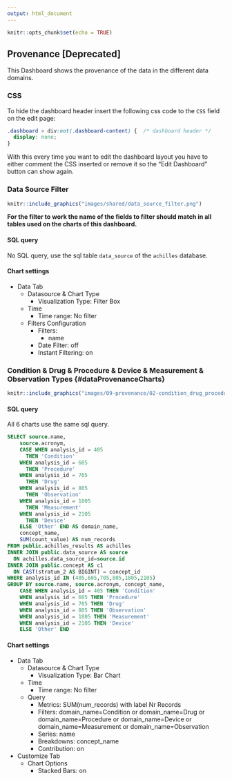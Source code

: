 ```yaml
---
output: html_document
---
```


```r
knitr::opts_chunk$set(echo = TRUE)
```

## Provenance [Deprecated]

This Dashboard shows the provenance of the data in the different data domains.

### CSS {-}

To hide the dashboard header insert the following css code to the `CSS` field on the edit page:

```css
.dashboard > div:not(.dashboard-content) {  /* dashboard header */
  display: none;
}
```

With this every time you want to edit the dashboard layout you have to either comment the CSS inserted
or remove it so the "Edit Dashboard" button can show again.

### Data Source Filter {-}

```r
knitr::include_graphics("images/shared/data_source_filter.png")
```

**For the filter to work the name of the fields to filter should match in all tables used on the charts of this dashboard.**

#### SQL query {-}

No SQL query, use the sql table `data_source` of the `achilles` database.

#### Chart settings {-}

- Data Tab
  - Datasource & Chart Type
    - Visualization Type: Filter Box
  - Time
    - Time range: No filter
  - Filters Configuration
    - Filters:
      - name
    - Date Filter: off
    - Instant Filtering: on

### Condition & Drug & Procedure & Device & Measurement & Observation Types {#dataProvenanceCharts} {-}

```r
knitr::include_graphics("images/09-provenance/02-condition_drug_procedure_device_measurement_observation_types.png")
```

#### SQL query {-}

All 6 charts use the same sql query.
           
```sql
SELECT source.name,
    source.acronym,
    CASE WHEN analysis_id = 405
      THEN 'Condition'
    WHEN analysis_id = 605
      THEN 'Procedure'
    WHEN analysis_id = 705
      THEN 'Drug'
    WHEN analysis_id = 805
      THEN 'Observation'
    WHEN analysis_id = 1805
      THEN 'Measurement'
    WHEN analysis_id = 2105
      THEN 'Device'
    ELSE 'Other' END AS domain_name,
    concept_name,
    SUM(count_value) AS num_records
FROM public.achilles_results AS achilles
INNER JOIN public.data_source AS source
  ON achilles.data_source_id=source.id
INNER JOIN public.concept AS c1
  ON CAST(stratum_2 AS BIGINT) = concept_id
WHERE analysis_id IN (405,605,705,805,1805,2105)
GROUP BY source.name, source.acronym, concept_name, 
    CASE WHEN analysis_id = 405 THEN 'Condition'
    WHEN analysis_id = 605 THEN 'Procedure'
    WHEN analysis_id = 705 THEN 'Drug'
    WHEN analysis_id = 805 THEN 'Observation'
    WHEN analysis_id = 1805 THEN 'Measurement'
    WHEN analysis_id = 2105 THEN 'Device'
    ELSE 'Other' END
```

#### Chart settings {-}

- Data Tab
  - Datasource & Chart Type
    - Visualization Type: Bar Chart
  - Time
    - Time range: No filter
  - Query
    - Metrics: SUM(num_records) with label Nr Records
    - Filters: domain_name=Condition or domain_name=Drug or domain_name=Procedure or domain_name=Device or domain_name=Measurement or domain_name=Observation
    - Series: name
    - Breakdowns: concept_name
    - Contribution: on
- Customize Tab
  - Chart Options
    - Stacked Bars: on
